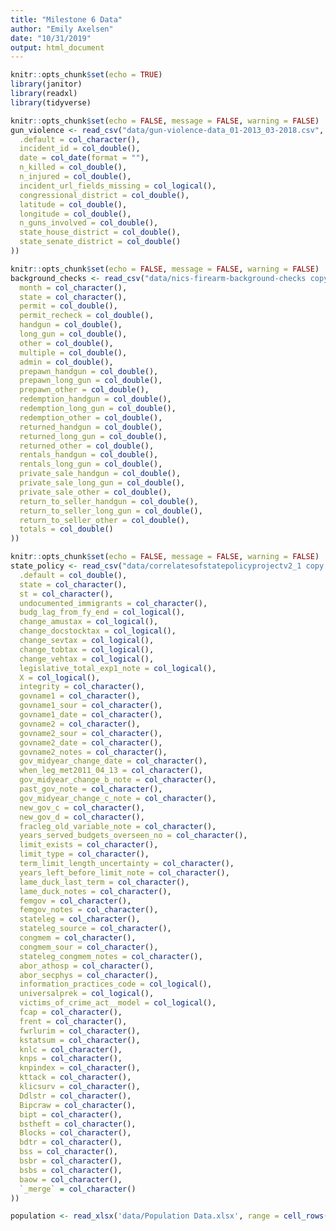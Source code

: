 ```yaml
---
title: "Milestone 6 Data"
author: "Emily Axelsen"
date: "10/31/2019"
output: html_document
---
```


```r
knitr::opts_chunk$set(echo = TRUE)
library(janitor)
library(readxl)
library(tidyverse)
```

```r
knitr::opts_chunk$set(echo = FALSE, message = FALSE, warning = FALSE)
gun_violence <- read_csv("data/gun-violence-data_01-2013_03-2018.csv", col_types = cols(
  .default = col_character(),
  incident_id = col_double(),
  date = col_date(format = ""),
  n_killed = col_double(),
  n_injured = col_double(),
  incident_url_fields_missing = col_logical(),
  congressional_district = col_double(),
  latitude = col_double(),
  longitude = col_double(),
  n_guns_involved = col_double(),
  state_house_district = col_double(),
  state_senate_district = col_double()
))
```

```r
knitr::opts_chunk$set(echo = FALSE, message = FALSE, warning = FALSE)
background_checks <- read_csv("data/nics-firearm-background-checks copy.csv", col_types = cols(
  month = col_character(),
  state = col_character(),
  permit = col_double(),
  permit_recheck = col_double(),
  handgun = col_double(),
  long_gun = col_double(),
  other = col_double(),
  multiple = col_double(),
  admin = col_double(),
  prepawn_handgun = col_double(),
  prepawn_long_gun = col_double(),
  prepawn_other = col_double(),
  redemption_handgun = col_double(),
  redemption_long_gun = col_double(),
  redemption_other = col_double(),
  returned_handgun = col_double(),
  returned_long_gun = col_double(),
  returned_other = col_double(),
  rentals_handgun = col_double(),
  rentals_long_gun = col_double(),
  private_sale_handgun = col_double(),
  private_sale_long_gun = col_double(),
  private_sale_other = col_double(),
  return_to_seller_handgun = col_double(),
  return_to_seller_long_gun = col_double(),
  return_to_seller_other = col_double(),
  totals = col_double()
))
```


```r
knitr::opts_chunk$set(echo = FALSE, message = FALSE, warning = FALSE)
state_policy <- read_csv("data/correlatesofstatepolicyprojectv2_1 copy.csv", col_types = cols(
  .default = col_double(),
  state = col_character(),
  st = col_character(),
  undocumented_immigrants = col_character(),
  budg_lag_from_fy_end = col_logical(),
  change_amustax = col_logical(),
  change_docstocktax = col_logical(),
  change_sevtax = col_logical(),
  change_tobtax = col_logical(),
  change_vehtax = col_logical(),
  legislative_total_exp1_note = col_logical(),
  X = col_logical(),
  integrity = col_character(),
  govname1 = col_character(),
  govname1_sour = col_character(),
  govname1_date = col_character(),
  govname2 = col_character(),
  govname2_sour = col_character(),
  govname2_date = col_character(),
  govname2_notes = col_character(),
  gov_midyear_change_date = col_character(),
  when_leg_met2011_04_13 = col_character(),
  gov_midyear_change_b_note = col_character(),
  past_gov_note = col_character(),
  gov_midyear_change_c_note = col_character(),
  new_gov_c = col_character(),
  new_gov_d = col_character(),
  fracleg_old_variable_note = col_character(),
  years_served_budgets_overseen_no = col_character(),
  limit_exists = col_character(),
  limit_type = col_character(),
  term_limit_length_uncertainty = col_character(),
  years_left_before_limit_note = col_character(),
  lame_duck_last_term = col_character(),
  lame_duck_notes = col_character(),
  femgov = col_character(),
  femgov_notes = col_character(),
  stateleg = col_character(),
  stateleg_source = col_character(),
  congmem = col_character(),
  congmem_sour = col_character(),
  stateleg_congmem_notes = col_character(),
  abor_athosp = col_character(),
  abor_secphys = col_character(),
  information_practices_code = col_logical(),
  universalprek = col_logical(),
  victims_of_crime_act__model = col_logical(),
  fcap = col_character(),
  frent = col_character(),
  fwrlurim = col_character(),
  kstatsum = col_character(),
  knlc = col_character(),
  knps = col_character(),
  knpindex = col_character(),
  kttack = col_character(),
  klicsurv = col_character(),
  Ddlstr = col_character(),
  Bipcraw = col_character(),
  bipt = col_character(),
  bstheft = col_character(),
  Blocks = col_character(),
  bdtr = col_character(),
  bss = col_character(),
  bsbr = col_character(),
  bsbs = col_character(),
  baow = col_character(),
  `_merge` = col_character()
))
```

```r
population <- read_xlsx('data/Population Data.xlsx', range = cell_rows(2:57))
```






